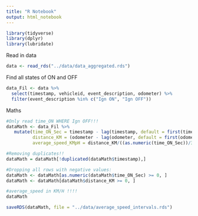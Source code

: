 ```yaml
---
title: "R Notebook"
output: html_notebook
---
```


```r
library(tidyverse)
library(dplyr)
library(lubridate)
```

Read in data
```r
data <- read_rds("../data/data_aggregated.rds")
```

Find all states of ON and OFF
```r

data_Fil <- data %>% 
  select(timestamp, vehicleid, event_description, odometer) %>%
  filter(event_description %in% c("Ign ON", "Ign OFF"))

```

Maths
```r

#Only read time_ON WHERE Ign OFF!!!
dataMath <- data_Fil %>% 
   mutate(time_ON_Sec = timestamp - lag(timestamp, default = first(timestamp)), 
          distance_KM = (odometer - lag(odometer, default = first(odometer)))/1000, 
          average_speed_KMpH = distance_KM/((as.numeric(time_ON_Sec))/3600))

#Removing duplicates!!
dataMath = dataMath[!duplicated(dataMath$timestamp),]

#Dropping all rows with negative values:
dataMath <- dataMath[as.numeric(dataMath$time_ON_Sec) >= 0, ]
dataMath <- dataMath[dataMath$distance_KM >= 0, ]

#average_speed in KM/H !!!!
dataMath

saveRDS(dataMath, file = "../data/average_speed_intervals.rds")
```




